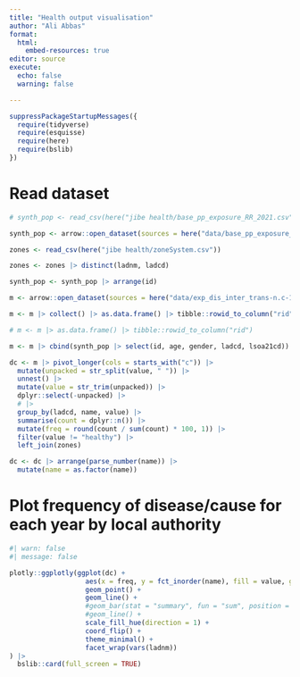```yaml
---
title: "Health output visualisation"
author: "Ali Abbas"
format: 
  html:
    embed-resources: true
editor: source
execute:
  echo: false
  warning: false

---
```


```r

suppressPackageStartupMessages({
  require(tidyverse)
  require(esquisse)
  require(here)
  require(bslib)
})

```

# Read dataset
```r

# synth_pop <- read_csv(here("jibe health/base_pp_exposure_RR_2021.csv"))

synth_pop <- arrow::open_dataset(sources = here("data/base_pp_exposure_RR_2021.parquet")) |> collect()

zones <- read_csv(here("jibe health/zoneSystem.csv"))

zones <- zones |> distinct(ladnm, ladcd)

synth_pop <- synth_pop |> arrange(id)

m <- arrow::open_dataset(sources = here("data/exp_dis_inter_trans-n.c-10-n.i-2827285-n.d-19.parquet"))

m <- m |> collect() |> as.data.frame() |> tibble::rowid_to_column("rid")

# m <- m |> as.data.frame() |> tibble::rowid_to_column("rid")

m <- m |> cbind(synth_pop |> select(id, age, gender, ladcd, lsoa21cd))

dc <- m |> pivot_longer(cols = starts_with("c")) |> 
  mutate(unpacked = str_split(value, " ")) |> 
  unnest() |> 
  mutate(value = str_trim(unpacked)) |> 
  dplyr::select(-unpacked) |> 
  # |> 
  group_by(ladcd, name, value) |> 
  summarise(count = dplyr::n()) |> 
  mutate(freq = round(count / sum(count) * 100, 1)) |> 
  filter(value != "healthy") |> 
  left_join(zones)

dc <- dc |> arrange(parse_number(name)) |> 
  mutate(name = as.factor(name))

```

# Plot frequency of disease/cause for each year by local authority
```r
#| warn: false
#| message: false

plotly::ggplotly(ggplot(dc) +
                   aes(x = freq, y = fct_inorder(name), fill = value, group = value, colour = value) +
                   geom_point() + 
                   geom_line() +
                   #geom_bar(stat = "summary", fun = "sum", position = "dodge2") + 
                   #geom_line() +
                   scale_fill_hue(direction = 1) +
                   coord_flip() +
                   theme_minimal() +
                   facet_wrap(vars(ladnm))
) |> 
  bslib::card(full_screen = TRUE)
```